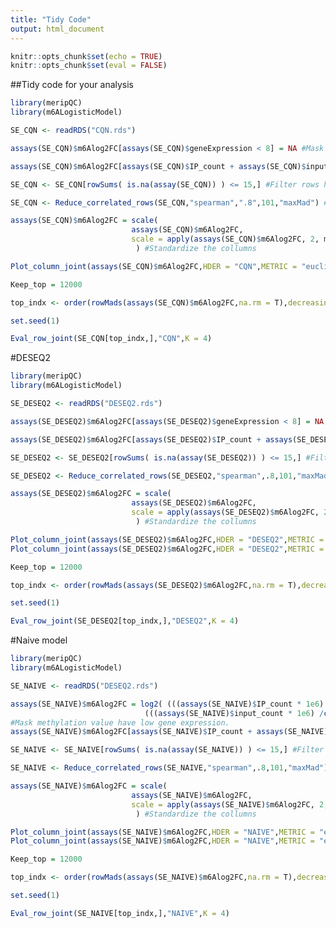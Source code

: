 ```yaml
---
title: "Tidy Code"
output: html_document
---
```


```r
knitr::opts_chunk$set(echo = TRUE)
knitr::opts_chunk$set(eval = FALSE)
```

##Tidy code for your analysis

```r
library(meripQC)
library(m6ALogisticModel)

SE_CQN <- readRDS("CQN.rds")

assays(SE_CQN)$m6Alog2FC[assays(SE_CQN)$geneExpression < 8] = NA #Mask methylation value have low gene expression.

assays(SE_CQN)$m6Alog2FC[assays(SE_CQN)$IP_count + assays(SE_CQN)$input_count < 50] = NA #Mask methylation value have low IP + input count/information.

SE_CQN <- SE_CQN[rowSums( is.na(assay(SE_CQN)) ) <= 15,] #Filter rows have too many missing values.

SE_CQN <- Reduce_correlated_rows(SE_CQN,"spearman",".8",101,"maxMad") #Reduce the highly correlated rows.

assays(SE_CQN)$m6Alog2FC = scale(
                           assays(SE_CQN)$m6Alog2FC, 
                           scale = apply(assays(SE_CQN)$m6Alog2FC, 2, mad, na.rm = TRUE)
                            ) #Standardize the collumns

Plot_column_joint(assays(SE_CQN)$m6Alog2FC,HDER = "CQN",METRIC = "euclidean",VISUAL = "dendrogram",GROUP_LABEL = SE_CQN$Tissue)

Keep_top = 12000

top_indx <- order(rowMads(assays(SE_CQN)$m6Alog2FC,na.rm = T),decreasing = T)[1:Keep_top]

set.seed(1)

Eval_row_joint(SE_CQN[top_indx,],"CQN",K = 4)
```

#DESEQ2 
```r
library(meripQC)
library(m6ALogisticModel)

SE_DESEQ2 <- readRDS("DESEQ2.rds")

assays(SE_DESEQ2)$m6Alog2FC[assays(SE_DESEQ2)$geneExpression < 8] = NA #Mask methylation value have low gene expression.

assays(SE_DESEQ2)$m6Alog2FC[assays(SE_DESEQ2)$IP_count + assays(SE_DESEQ2)$input_count < 50] = NA #Mask methylation value have low IP + input count/information.

SE_DESEQ2 <- SE_DESEQ2[rowSums( is.na(assay(SE_DESEQ2)) ) <= 15,] #Filter rows have too many missing values.

SE_DESEQ2 <- Reduce_correlated_rows(SE_DESEQ2,"spearman",.8,101,"maxMad") #Reduce the highly correlated rows.

assays(SE_DESEQ2)$m6Alog2FC = scale(
                           assays(SE_DESEQ2)$m6Alog2FC, 
                           scale = apply(assays(SE_DESEQ2)$m6Alog2FC, 2, mad, na.rm = TRUE)
                            ) #Standardize the collumns

Plot_column_joint(assays(SE_DESEQ2)$m6Alog2FC,HDER = "DESEQ2",METRIC = "euclidean",VISUAL = "dendrogram",GROUP_LABEL = SE_DESEQ2$Tissue)
Plot_column_joint(assays(SE_DESEQ2)$m6Alog2FC,HDER = "DESEQ2",METRIC = "euclidean",VISUAL = "MDS",GROUP_LABEL = SE_DESEQ2$Tissue)

Keep_top = 12000

top_indx <- order(rowMads(assays(SE_DESEQ2)$m6Alog2FC,na.rm = T),decreasing = T)[1:Keep_top]

set.seed(1)

Eval_row_joint(SE_DESEQ2[top_indx,],"DESEQ2",K = 4)
```

#Naive model

```r
library(meripQC)
library(m6ALogisticModel)

SE_NAIVE <- readRDS("DESEQ2.rds")

assays(SE_NAIVE)$m6Alog2FC = log2( (((assays(SE_NAIVE)$IP_count * 1e6) /colSums(assays(SE_NAIVE)$IP_count))+0.01) /  
                              (((assays(SE_NAIVE)$input_count * 1e6) /colSums(assays(SE_NAIVE)$input_count))+0.01) )
#Mask methylation value have low gene expression.
assays(SE_NAIVE)$m6Alog2FC[assays(SE_NAIVE)$IP_count + assays(SE_NAIVE)$input_count < 50] = NA #Mask methylation value 

SE_NAIVE <- SE_NAIVE[rowSums( is.na(assay(SE_NAIVE)) ) <= 15,] #Filter rows have too many missing values.

SE_NAIVE <- Reduce_correlated_rows(SE_NAIVE,"spearman",.8,101,"maxMad") #Reduce the highly correlated rows.

assays(SE_NAIVE)$m6Alog2FC = scale(
                           assays(SE_NAIVE)$m6Alog2FC, 
                           scale = apply(assays(SE_NAIVE)$m6Alog2FC, 2, mad, na.rm = TRUE)
                            ) #Standardize the collumns

Plot_column_joint(assays(SE_NAIVE)$m6Alog2FC,HDER = "NAIVE",METRIC = "euclidean",VISUAL = "dendrogram",GROUP_LABEL = SE_NAIVE$Tissue)
Plot_column_joint(assays(SE_NAIVE)$m6Alog2FC,HDER = "NAIVE",METRIC = "euclidean",VISUAL = "MDS",GROUP_LABEL = SE_NAIVE$Tissue)

Keep_top = 12000

top_indx <- order(rowMads(assays(SE_NAIVE)$m6Alog2FC,na.rm = T),decreasing = T)[1:Keep_top]

set.seed(1)

Eval_row_joint(SE_NAIVE[top_indx,],"NAIVE",K = 4)

```

